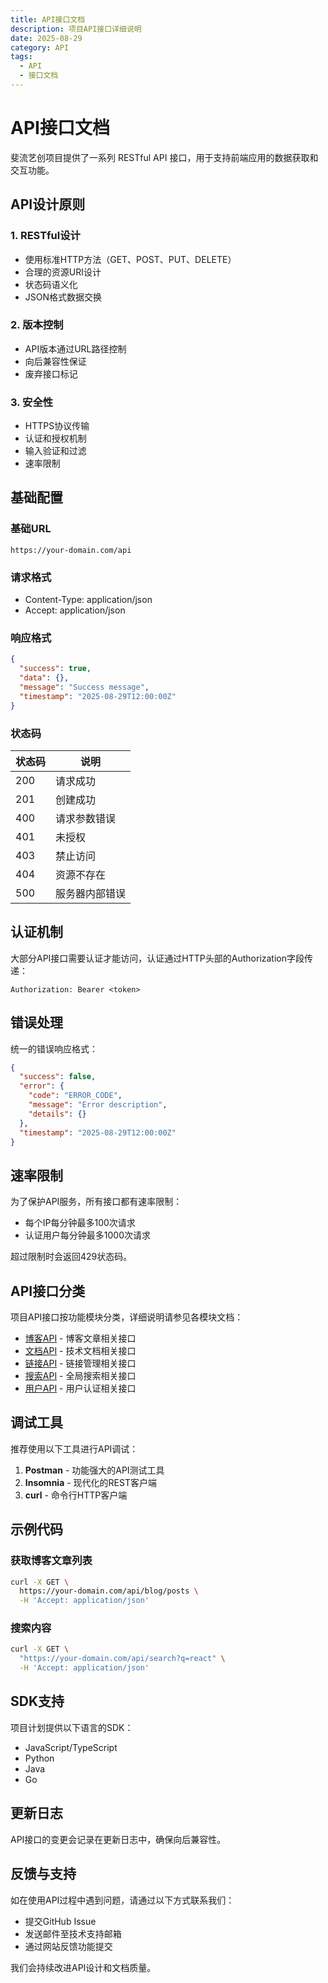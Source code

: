 ```yaml
---
title: API接口文档
description: 项目API接口详细说明
date: 2025-08-29
category: API
tags:
  - API
  - 接口文档
---
```


# API接口文档

斐流艺创项目提供了一系列 RESTful API 接口，用于支持前端应用的数据获取和交互功能。

## API设计原则

### 1. RESTful设计

- 使用标准HTTP方法（GET、POST、PUT、DELETE）
- 合理的资源URI设计
- 状态码语义化
- JSON格式数据交换

### 2. 版本控制

- API版本通过URL路径控制
- 向后兼容性保证
- 废弃接口标记

### 3. 安全性

- HTTPS协议传输
- 认证和授权机制
- 输入验证和过滤
- 速率限制

## 基础配置

### 基础URL

```
https://your-domain.com/api
```

### 请求格式

- Content-Type: application/json
- Accept: application/json

### 响应格式

```json
{
  "success": true,
  "data": {},
  "message": "Success message",
  "timestamp": "2025-08-29T12:00:00Z"
}
```

### 状态码

| 状态码 | 说明 |
|--------|------|
| 200 | 请求成功 |
| 201 | 创建成功 |
| 400 | 请求参数错误 |
| 401 | 未授权 |
| 403 | 禁止访问 |
| 404 | 资源不存在 |
| 500 | 服务器内部错误 |

## 认证机制

大部分API接口需要认证才能访问，认证通过HTTP头部的Authorization字段传递：

```
Authorization: Bearer <token>
```

## 错误处理

统一的错误响应格式：

```json
{
  "success": false,
  "error": {
    "code": "ERROR_CODE",
    "message": "Error description",
    "details": {}
  },
  "timestamp": "2025-08-29T12:00:00Z"
}
```

## 速率限制

为了保护API服务，所有接口都有速率限制：

- 每个IP每分钟最多100次请求
- 认证用户每分钟最多1000次请求

超过限制时会返回429状态码。

## API接口分类

项目API接口按功能模块分类，详细说明请参见各模块文档：

- [博客API](/docs/api/blog) - 博客文章相关接口
- [文档API](/docs/api/docs) - 技术文档相关接口
- [链接API](/docs/api/links) - 链接管理相关接口
- [搜索API](/docs/api/search) - 全局搜索相关接口
- [用户API](/docs/api/user) - 用户认证相关接口

## 调试工具

推荐使用以下工具进行API调试：

1. **Postman** - 功能强大的API测试工具
2. **Insomnia** - 现代化的REST客户端
3. **curl** - 命令行HTTP客户端

## 示例代码

### 获取博客文章列表

```bash
curl -X GET \
  https://your-domain.com/api/blog/posts \
  -H 'Accept: application/json'
```

### 搜索内容

```bash
curl -X GET \
  "https://your-domain.com/api/search?q=react" \
  -H 'Accept: application/json'
```

## SDK支持

项目计划提供以下语言的SDK：

- JavaScript/TypeScript
- Python
- Java
- Go

## 更新日志

API接口的变更会记录在更新日志中，确保向后兼容性。

## 反馈与支持

如在使用API过程中遇到问题，请通过以下方式联系我们：

- 提交GitHub Issue
- 发送邮件至技术支持邮箱
- 通过网站反馈功能提交

我们会持续改进API设计和文档质量。